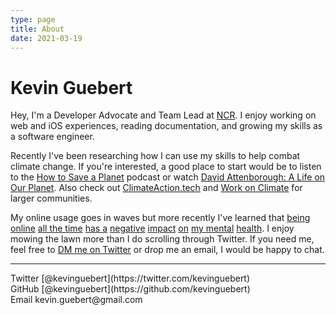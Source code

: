 ```yaml
---
type: page
title: About
date: 2021-03-19
---
```


# Kevin Guebert

Hey, I'm a Developer Advocate and Team Lead at [NCR](https://developer.ncr.com/). I enjoy working on web and iOS experiences, reading documentation, and growing my skills as a software engineer. 

Recently I've been researching how I can use my skills to help combat climate change. If you're interested, a good place to start would be to listen to the [How to Save a Planet](https://gimletmedia.com/shows/howtosaveaplanet) podcast or watch [David Attenborough: A Life on Our Planet](https://www.netflix.com/title/80216393). Also check out [ClimateAction.tech](https://climateaction.tech/) and [Work on Climate](https://workonclimate.org/) for larger communities.

My online usage goes in waves but more recently I've learned that [being](https://www.wired.com/story/stop-doomscrolling/) [online](https://www.washingtonpost.com/lifestyle/wellness/coronavirus-doom-scrolling-stop/2020/07/29/2c87e9b2-d034-11ea-8d32-1ebf4e9d8e0d_story.html) [all the time](https://www.npr.org/2020/07/19/892728595/your-doomscrolling-breeds-anxiety-here-s-how-to-stop-the-cycle) [has a](https://www.imperial.ac.uk/grantham/publications/all-publications/the-impact-of-climate-change-on-mental-health-and-emotional-wellbeing-current-evidence-and-implications-for-policy-and-practice.php) [negative](https://www.newyorker.com/news/annals-of-a-warming-planet/how-to-combat-climate-depression) [impact](https://www.healthline.com/health/mental-health/climate-change-mental-health#block-755f8908-6ce0-465f-a7ff-34aaa355fd23) [on](https://www.npr.org/sections/alltechconsidered/2017/03/13/519977607/irresistible-by-design-its-no-accident-you-cant-stop-looking-at-the-screen) [my mental](https://www.nytimes.com/2020/10/12/style/self-care/social-media-.html) [health](https://www.theatlantic.com/technology/archive/2017/07/how-twitter-fuels-anxiety/534021/). I enjoy mowing the lawn more than I do scrolling through Twitter. If you need me, feel free to [DM me on Twitter](https://twitter.com/kevinguebert) or drop me an email, I would be happy to chat.

---

<div>
  Twitter [@kevinguebert](https://twitter.com/kevinguebert)
  <br />
  GitHub [@kevinguebert](https://github.com/kevinguebert)
  <br />
  Email kevin.guebert@gmail.com
</div>
